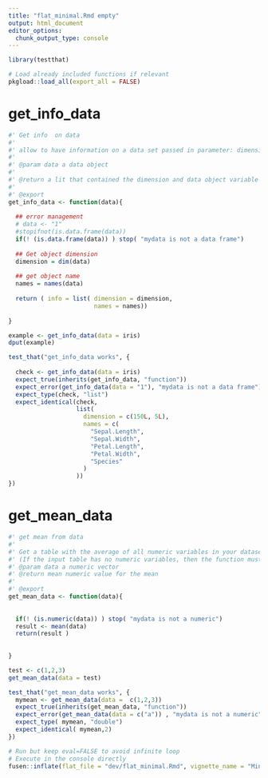 ```yaml
---
title: "flat_minimal.Rmd empty"
output: html_document
editor_options: 
  chunk_output_type: console
---
```


```r
library(testthat)
```

<!--
 You need to run the 'description' chunk in the '0-dev_history.Rmd' file before continuing your code there.
-->

```r
# Load already included functions if relevant
pkgload::load_all(export_all = FALSE)
```

# get_info_data
    
```r
#' Get info  on data
#' 
#' allow to have information on a data set passed in parameter: dimensions and name of columns in a list
#' 
#' @param data a data object
#' 
#' @return a lit that contained the dimension and data object variable names
#' 
#' @export
get_info_data <- function(data){
  
  ## error management
  # data <- "1"
  #stopifnot(is.data.frame(data))
  if(! (is.data.frame(data)) ) stop( "mydata is not a data frame")
  
  ## Get object dimension
  dimension = dim(data)
  
  ## get object name
  names = names(data)
  
  return ( info = list( dimension = dimension,
                        names = names))
    
}
```
  
```r
example <- get_info_data(data = iris)
dput(example)

```
  
```r
test_that("get_info_data works", {
  
  check <- get_info_data(data = iris)
  expect_true(inherits(get_info_data, "function")) 
  expect_error(get_info_data(data = "1"), "mydata is not a data frame")
  expect_type(check, "list")
  expect_identical(check,
                   list(
                     dimension = c(150L, 5L),
                     names = c(
                       "Sepal.Length",
                       "Sepal.Width",
                       "Petal.Length",
                       "Petal.Width",
                       "Species"
                     )
                   ))
})
```
  
# get_mean_data
    
```r
#' get mean from data
#' 
#' Get a table with the average of all numeric variables in your dataset as parameter. 
#' (If the input table has no numeric variables, then the function must return an explicit message)
#' @param data a numeric vector
#' @return mean numeric value for the mean
#' 
#' @export
get_mean_data <- function(data){
  
  
  if(! (is.numeric(data)) ) stop( "mydata is not a numeric")
  result <- mean(data)
  return(result )
  
    
}
```
  
```r
test <- c(1,2,3)
get_mean_data(data = test)
```
  
```r
test_that("get_mean_data works", {
  mymean <- get_mean_data(data =  c(1,2,3))
  expect_true(inherits(get_mean_data, "function")) 
  expect_error(get_mean_data(data = c("a")) , "mydata is not a numeric")
  expect_type( mymean, "double")
  expect_identical( mymean,2)
})
```
  

```r
# Run but keep eval=FALSE to avoid infinite loop
# Execute in the console directly
fusen::inflate(flat_file = "dev/flat_minimal.Rmd", vignette_name = "Minimal")
```
